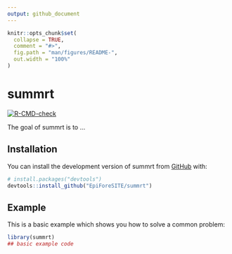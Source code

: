 ```yaml
---
output: github_document
---
```


<!-- README.md is generated from README.Rmd. Please edit that file -->

```r
knitr::opts_chunk$set(
  collapse = TRUE,
  comment = "#>",
  fig.path = "man/figures/README-",
  out.width = "100%"
)
```

# summrt

<!-- badges: start -->
[![R-CMD-check](https://github.com/EpiForeSITE/summrt/actions/workflows/R-CMD-check.yaml/badge.svg)](https://github.com/EpiForeSITE/summrt/actions/workflows/R-CMD-check.yaml)
<!-- badges: end -->

The goal of summrt is to ...

## Installation

You can install the development version of summrt from [GitHub](https://github.com/) with:

``` r
# install.packages("devtools")
devtools::install_github("EpiForeSITE/summrt")
```

## Example

This is a basic example which shows you how to solve a common problem:

```r
library(summrt)
## basic example code
```

